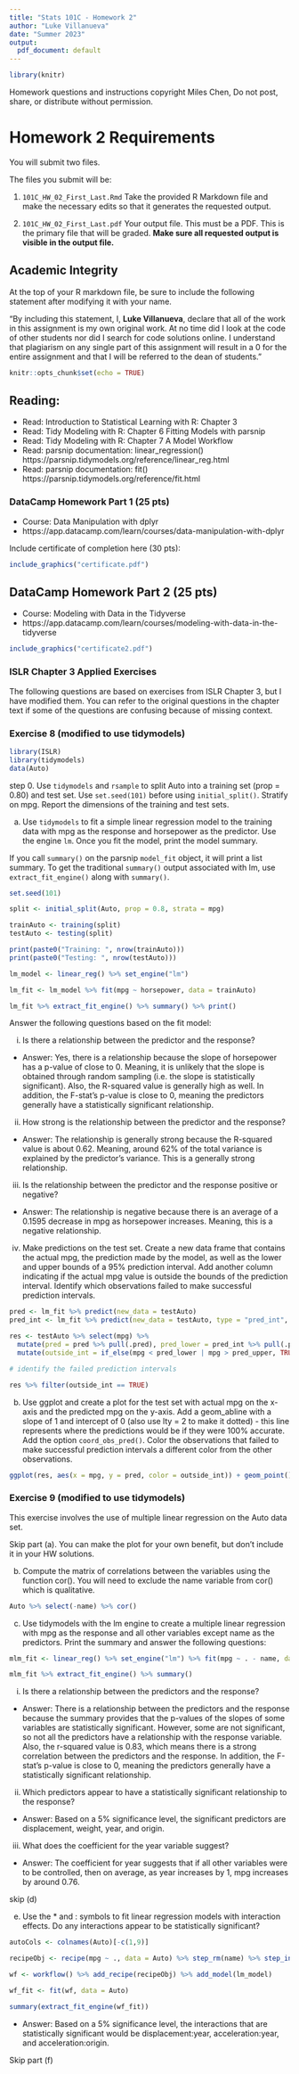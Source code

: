 ```yaml
---
title: "Stats 101C - Homework 2"
author: "Luke Villanueva"
date: "Summer 2023"
output:
  pdf_document: default
---
```



```r
library(knitr)
```

Homework questions and instructions copyright Miles Chen, Do not post, share, or distribute without permission.

# Homework 2 Requirements

You will submit two files.

The files you submit will be:

1. `101C_HW_02_First_Last.Rmd` Take the provided R Markdown file and make the necessary edits so that it generates the requested output.

2. `101C_HW_02_First_Last.pdf` Your output file. This must be a PDF. This is the primary file that will be graded. **Make sure all requested output is visible in the output file.**

## Academic Integrity

At the top of your R markdown file, be sure to include the following statement after modifying it with your name.

"By including this statement, I, **Luke Villanueva**, declare that all of the work in this assignment is my own original work. At no time did I look at the code of other students nor did I search for code solutions online. I understand that plagiarism on any single part of this assignment will result in a 0 for the entire assignment and that I will be referred to the dean of students."


```r
knitr::opts_chunk$set(echo = TRUE)
```


## Reading:

- Read: Introduction to Statistical Learning with R: Chapter 3
- Read: Tidy Modeling with R: Chapter 6 Fitting Models with parsnip
- Read: Tidy Modeling with R: Chapter 7 A Model Workflow
- Read: parsnip documentation: linear_regression() https://parsnip.tidymodels.org/reference/linear_reg.html
- Read: parsnip documentation: fit() https://parsnip.tidymodels.org/reference/fit.html

### DataCamp Homework Part 1 (25 pts)

+ Course: Data Manipulation with dplyr
+ https://app.datacamp.com/learn/courses/data-manipulation-with-dplyr

Include certificate of completion here (30 pts):

```r
include_graphics("certificate.pdf")
```


## DataCamp Homework Part 2 (25 pts)

+ Course: Modeling with Data in the Tidyverse
+ https://app.datacamp.com/learn/courses/modeling-with-data-in-the-tidyverse

```r
include_graphics("certificate2.pdf")
```

### ISLR Chapter 3 Applied Exercises 

The following questions are based on exercises from ISLR Chapter 3, but I have modified them. You can refer to the original questions in the chapter text if some of the questions are confusing because of missing context.

### Exercise 8 (modified to use tidymodels)

```r
library(ISLR)
library(tidymodels)
data(Auto)
```

step 0. Use `tidymodels` and `rsample` to split Auto into a training set (prop = 0.80) and test set. Use `set.seed(101)` before using `initial_split()`. Stratify on mpg. Report the dimensions of the training and test sets.

a. Use `tidymodels` to fit a simple linear regression model to the training data with mpg as the response and horsepower as the predictor. Use the engine `lm`. Once you fit the model, print the model summary.

If you call `summary()` on the parsnip `model_fit` object, it will print a list summary. To get the traditional `summary()` output associated with lm, use `extract_fit_engine()` along with `summary()`. 

```r

set.seed(101)

split <- initial_split(Auto, prop = 0.8, strata = mpg)

trainAuto <- training(split)
testAuto <- testing(split)

print(paste0("Training: ", nrow(trainAuto)))
print(paste0("Testing: ", nrow(testAuto)))

```

```r

lm_model <- linear_reg() %>% set_engine("lm")

lm_fit <- lm_model %>% fit(mpg ~ horsepower, data = trainAuto)

lm_fit %>% extract_fit_engine() %>% summary() %>% print()

```
Answer the following questions based on the fit model: 

i. Is there a relationship between the predictor and the response?

  - Answer: Yes, there is a relationship because the slope of horsepower has a p-value of close to 0. Meaning, it is unlikely that the slope is obtained through random sampling (i.e. the slope is statistically significant). Also, the R-squared value is generally high as well. In addition, the F-stat's p-value is close to 0, meaning the predictors generally have a statistically significant relationship.

ii. How strong is the relationship between the predictor and the response?

  - Answer: The relationship is generally strong because the R-squared value is about 0.62. Meaning, around 62% of the total variance is explained by the predictor's variance. This is a generally strong relationship.

iii. Is the relationship between the predictor and the response positive or negative?

  - Answer: The relationship is negative because there is an average of a 0.1595 decrease in mpg as horsepower increases. Meaning, this is a negative relationship.

iv. Make predictions on the test set. Create a new data frame that contains the actual mpg, the prediction made by the model, as well as the lower and upper bounds of a 95% prediction interval. Add another column indicating if the actual mpg value is outside the bounds of the prediction interval. Identify which observations failed to make successful prediction intervals.

```r

pred <- lm_fit %>% predict(new_data = testAuto)
pred_int <- lm_fit %>% predict(new_data = testAuto, type = "pred_int", level = 0.95)

res <- testAuto %>% select(mpg) %>% 
  mutate(pred = pred %>% pull(.pred), pred_lower = pred_int %>% pull(.pred_lower), pred_upper = pred_int %>% pull(.pred_upper)) %>%
  mutate(outside_int = if_else(mpg < pred_lower | mpg > pred_upper, TRUE, FALSE))

# identify the failed prediction intervals

res %>% filter(outside_int == TRUE)

```


b. Use ggplot and create a plot for the test set with actual mpg on the x-axis and the predicted mpg on the y-axis. Add a geom_abline with a slope of 1 and intercept of 0 (also use lty = 2 to make it dotted) - this line represents where the predictions would be if they were 100% accurate. Add the option `coord_obs_pred()`. Color the observations that failed to make successful prediction intervals a different color from the other observations.


```r

ggplot(res, aes(x = mpg, y = pred, color = outside_int)) + geom_point() + geom_abline(slope = 1, intercept = 0, lty = 2) + coord_obs_pred()

```


### Exercise 9 (modified to use tidymodels)

This exercise involves the use of multiple linear regression on the Auto data set.

Skip part (a). You can make the plot for your own benefit, but don't include it in your HW solutions.

(b) Compute the matrix of correlations between the variables using the function cor(). You will need to exclude the name variable from cor() which is qualitative.

```r

Auto %>% select(-name) %>% cor()

```

(c) Use tidymodels with the lm engine to create a multiple linear regression with mpg as the response and all other variables except name as the predictors. Print the summary and answer the following questions:

```r

mlm_fit <- linear_reg() %>% set_engine("lm") %>% fit(mpg ~ . - name, data = trainAuto)

mlm_fit %>% extract_fit_engine() %>% summary()

```

i. Is there a relationship between the predictors and the response?

  - Answer: There is a relationship between the predictors and the response because the summary provides that the p-values of the slopes of some variables are statistically significant. However, some are not significant, so not all the predictors have a relationship with the response variable. Also, the r-squared value is 0.83, which means there is a strong correlation between the predictors and the response. In addition, the F-stat's p-value is close to 0, meaning the predictors generally have a statistically significant relationship.

ii. Which predictors appear to have a statistically significant relationship to the response?

  - Answer: Based on a 5% significance level, the significant predictors are displacement, weight, year, and origin.

iii. What does the coefficient for the year variable suggest? 

  - Answer: The coefficient for year suggests that if all other variables were to be controlled, then on average, as year increases by 1, mpg increases by around 0.76.

skip (d)

(e) Use the * and : symbols to fit linear regression models with interaction effects. Do any interactions appear to be statistically significant?

```r

autoCols <- colnames(Auto)[-c(1,9)]

recipeObj <- recipe(mpg ~ ., data = Auto) %>% step_rm(name) %>% step_interact(~all_of(autoCols):all_of(autoCols))

wf <- workflow() %>% add_recipe(recipeObj) %>% add_model(lm_model)

wf_fit <- fit(wf, data = Auto)

summary(extract_fit_engine(wf_fit))

```

  - Answer: Based on a 5% significance level, the interactions that are statistically significant would be displacement:year, acceleration:year, and acceleration:origin.

Skip part (f)
